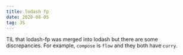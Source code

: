 ```yaml
---
title: lodash fp
date: 2020-08-05
tag: JS
---
```



TIL that lodash-fp was merged into lodash but there are some discrepancies.
For example, `compose` is `flow` and they both have `curry`.
